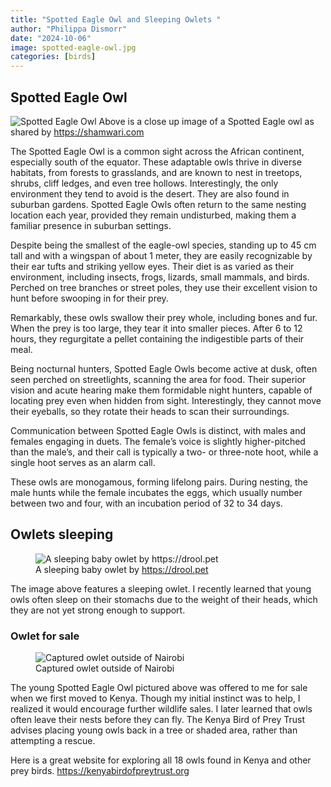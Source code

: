 ```yaml
---
title: "Spotted Eagle Owl and Sleeping Owlets "
author: "Philippa Dismorr"
date: "2024-10-06"
image: spotted-eagle-owl.jpg 
categories: [birds]
---
```


## Spotted Eagle Owl 

![Spotted Eagle Owl ](spotted-eagle-owl.jpg)
Above is a close up image of a Spotted Eagle owl as shared by <https://shamwari.com>

The Spotted Eagle Owl is a common sight across the African continent, especially south of the equator. These adaptable owls thrive in diverse habitats, from forests to grasslands, and are known to nest in treetops, shrubs, cliff ledges, and even tree hollows. Interestingly, the only environment they tend to avoid is the desert. They are also found in suburban gardens. Spotted Eagle Owls often return to the same nesting location each year, provided they remain undisturbed, making them a familiar presence in suburban settings.

Despite being the smallest of the eagle-owl species, standing up to 45 cm tall and with a wingspan of about 1 meter, they are easily recognizable by their ear tufts and striking yellow eyes. Their diet is as varied as their environment, including insects, frogs, lizards, small mammals, and birds. Perched on tree branches or street poles, they use their excellent vision to hunt before swooping in for their prey.

Remarkably, these owls swallow their prey whole, including bones and fur. When the prey is too large, they tear it into smaller pieces. After 6 to 12 hours, they regurgitate a pellet containing the indigestible parts of their meal.

Being nocturnal hunters, Spotted Eagle Owls become active at dusk, often seen perched on streetlights, scanning the area for food. Their superior vision and acute hearing make them formidable night hunters, capable of locating prey even when hidden from sight. Interestingly, they cannot move their eyeballs, so they rotate their heads to scan their surroundings.

Communication between Spotted Eagle Owls is distinct, with males and females engaging in duets. The female’s voice is slightly higher-pitched than the male’s, and their call is typically a two- or three-note hoot, while a single hoot serves as an alarm call.

These owls are monogamous, forming lifelong pairs. During nesting, the male hunts while the female incubates the eggs, which usually number between two and four, with an incubation period of 32 to 34 days.

## Owlets sleeping 


![A sleeping baby owlet by <https://drool.pet>  ](sleeping-owl.jpeg)

The image above features a sleeping owlet. I recently learned that young owls often sleep on their stomachs due to the weight of their heads, which they are not yet strong enough to support.


### Owlet for sale 

![Captured owlet outside of Nairobi ](owlet.jpg)

The young Spotted Eagle Owl pictured above was offered to me for sale when we first moved to Kenya. Though my initial instinct was to help, I realized it would encourage further wildlife sales. I later learned that owls often leave their nests before they can fly. The Kenya Bird of Prey Trust advises placing young owls back in a tree or shaded area, rather than attempting a rescue. 

Here is a great website for exploring all 18 owls found in Kenya and other prey birds. <https://kenyabirdofpreytrust.org>